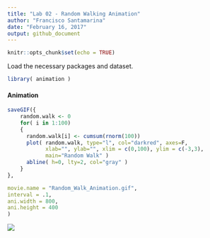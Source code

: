 ```yaml
---
title: "Lab 02 - Random Walking Animation"
author: "Francisco Santamarina"
date: "February 16, 2017"
output: github_document
---
```


```r
knitr::opts_chunk$set(echo = TRUE)
```
Load the necessary packages and dataset.
```r
library( animation )
```

#### Animation
```r

saveGIF({
    random.walk <- 0
    for( i in 1:100)
    {
      random.walk[i] <- cumsum(rnorm(100))
      plot( random.walk, type="l", col="darkred", axes=F, 
            xlab="", ylab="", xlim = c(0,100), ylim = c(-3,3), 
            main="Random Walk" )
      abline( h=0, lty=2, col="gray" )
    }
},

movie.name = "Random_Walk_Animation.gif",
interval = .1,
ani.width = 800,
ani.height = 400
)
```
![](https://github.com/R-Class/all-labs-ddmii-fjsantam/blob/master/Random_Walk_Animation.gif)
